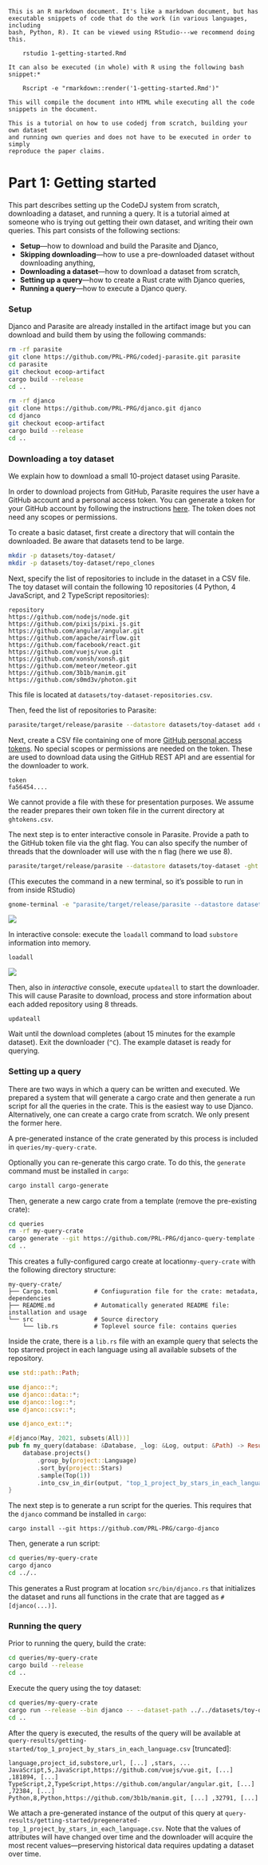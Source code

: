 ~~~
This is an R markdown document. It's like a markdown document, but has 
executable snippets of code that do the work (in various languages, including
bash, Python, R). It can be viewed using RStudio---we recommend doing this.

    rstudio 1-getting-started.Rmd

It can also be executed (in whole) with R using the following bash snippet:*
 
    Rscript -e "rmarkdown::render('1-getting-started.Rmd')"

This will compile the document into HTML while executing all the code 
snippets in the document.

This is a tutorial on how to use codedj from scratch, building your own dataset
and running own queries and does not have to be executed in order to simply
reproduce the paper claims.

~~~


# Part 1: Getting started

This part describes setting up the CodeDJ system from scratch, downloading a
dataset, and running a query. It is a tutorial aimed at someone who is trying
out getting their own dataset, and writing their own queries. This part
consists of the following sections:

- **Setup**---how to download and build the Parasite and Djanco,
- **Skipping downloading**---how to use a pre-downloaded dataset without
  downloading anything,
- **Downloading a dataset**---how to download a dataset from scratch,
- **Setting up a query**---how to create a Rust crate with Djanco queries,
- **Running a query**---how to execute a Djanco query.

### Setup

Djanco and Parasite are already installed in the artifact image but you can 
download and build them by using the following commands:

```bash
rm -rf parasite
git clone https://github.com/PRL-PRG/codedj-parasite.git parasite
cd parasite
git checkout ecoop-artifact
cargo build --release
cd ..
```

```bash
rm -rf djanco
git clone https://github.com/PRL-PRG/djanco.git djanco
cd djanco 
git checkout ecoop-artifact
cargo build --release
cd ..
```

### Downloading a toy dataset

We explain how to download a small 10-project dataset using Parasite. 

In order to download projects from GitHub, Parasite requires the user have a
GitHub account and a personal access token. You can generate a token for your
GitHub account by following the instructions
[here](https://docs.github.com/en/github/authenticating-to-github/creating-a-personal-access-token).
The token does not need any scopes or permissions.

To create a basic dataset, first create a directory that will contain the
downloaded. Be aware that datasets tend to be large. 

```bash
mkdir -p datasets/toy-dataset/
mkdir -p datasets/toy-dataset/repo_clones
```

Next, specify the list of repositories to include in the dataset in a CSV file.
The toy dataset will contain the following 10 repositories (4 Python, 4
JavaScript, and 2 TypeScript repositories):

```
repository
https://github.com/nodejs/node.git
https://github.com/pixijs/pixi.js.git
https://github.com/angular/angular.git
https://github.com/apache/airflow.git
https://github.com/facebook/react.git
https://github.com/vuejs/vue.git
https://github.com/xonsh/xonsh.git
https://github.com/meteor/meteor.git
https://github.com/3b1b/manim.git
https://github.com/s0md3v/photon.git
```

This file is located at `datasets/toy-dataset-repositories.csv`.

Then, feed the list of repositories to Parasite:

```bash
parasite/target/release/parasite --datastore datasets/toy-dataset add datasets/toy-dataset-repositories.csv
```

Next, create a CSV file containing one of more [GitHub personal access
tokens](https://docs.github.com/en/github/authenticating-to-github/creating-a-personal-access-token).
No special scopes or permissions are needed on the token. These are used to
download data using the GitHub REST API and are essential for the downloader to
work.

```
token
fa56454....
```

We cannot provide a file with these for presentation purposes. We assume the
reader prepares their own token file in the current directory at
`ghtokens.csv`.

The next step is to enter interactive console in Parasite. Provide a path to
the GitHub token file via the ght flag. You can also specify the number of
threads that the downloader will use with the n flag (here we use 8).

```bash
parasite/target/release/parasite --datastore datasets/toy-dataset -ght ghtokens.csv -n 8 --interactive
```

(This executes the command in a new terminal, so it's possible to run in from
inside RStudio)

```bash
gnome-terminal -e "parasite/target/release/parasite --datastore datasets/toy-dataset -ght ghtokens.csv -n 8 --interactive"
```

![](img/interactive.png)

In interactive console: execute the `loadall` command to load `substore`
information into memory.

```
loadall
```

![](img/loadall.png)

Then, also in *interactive* console, execute `updateall` to start the
downloader. This will cause Parasite to download, process and store information
about each added repository using 8 threads.

```
updateall
```

Wait until the download completes (about 15 minutes for the example dataset).
Exit the downloader (`^C`). The example dataset is ready for querying. 

### Setting up a query

There are two ways in which a query can be written and executed. We prepared a
system that will generate a cargo crate and then generate a run script for all
the queries in the crate. This is the easiest way to use Djanco. Alternatively,
one can create a cargo crate from scratch. We only present the former here.

A pre-generated instance of the crate generated by this process is included in
`queries/my-query-crate`. 

Optionally you can re-generate this cargo crate. To do this, the `generate`
command must be installed in `cargo`:

```bash
cargo install cargo-generate
```

Then, generate a new cargo crate from a template (remove the pre-existing crate):

```bash
cd queries 
rm -rf my-query-crate
cargo generate --git https://github.com/PRL-PRG/djanco-query-template --name my-query-crate
cd ..
```

This creates a fully-configured cargo create at location`my-query-crate`
with the following directory structure:

```
my-query-crate/
├── Cargo.toml          # Confiuguration file for the crate: metadata, dependencies
├── README.md           # Automatically generated README file: installation and usage
└── src                 # Source directory
    └── lib.rs          # Toplevel source file: contains queries
```

Inside the crate, there is a `lib.rs` file with an example query that selects
the top starred project in each language using all available subsets of the
repository.

```rust
use std::path::Path;

use djanco::*;
use djanco::data::*;
use djanco::log::*;
use djanco::csv::*;

use djanco_ext::*;

#[djanco(May, 2021, subsets(All))]
pub fn my_query(database: &Database, _log: &Log, output: &Path) -> Result<(), std::io::Error>  {
    database.projects()
        .group_by(project::Language)
        .sort_by(project::Stars)
        .sample(Top(1))
        .into_csv_in_dir(output, "top_1_project_by_stars_in_each_language.csv")
}
```

The next step is to generate a run script for the queries. This requires that
the `djanco` command be installed in `cargo`:

```
cargo install --git https://github.com/PRL-PRG/cargo-djanco
```

Then, generate a run script:

```bash
cd queries/my-query-crate
cargo djanco
cd ../..
```

This generates a Rust program at location `src/bin/djanco.rs` that initializes
the dataset and runs all functions in the crate that are tagged as
`#[djanco(...)]`. 

### Running the query

Prior to running the query, build the crate:

```bash
cd queries/my-query-crate
cargo build --release
cd ..
```

Execute the query using the toy dataset:

```bash
cd queries/my-query-crate
cargo run --release --bin djanco -- --dataset-path ../../datasets/toy-dataset --cache-path cache --output-path ../../query-results/getting-started/
cd ..
```

After the query is executed, the results of the query will be available at
`query-results/getting-started/top_1_project_by_stars_in_each_language.csv`
[truncated]:

```
language,project_id,substore,url, [...] ,stars, ...
JavaScript,5,JavaScript,https://github.com/vuejs/vue.git, [...] ,181894, [...]
TypeScript,2,TypeScript,https://github.com/angular/angular.git, [...] ,72384, [...]
Python,8,Python,https://github.com/3b1b/manim.git, [...] ,32791, [...]
```

We attach a pre-generated instance of the output of this query at
`query-results/getting-started/pregenerated-top_1_project_by_stars_in_each_language.csv`.
Note that the values of attributes will have changed over time and the
downloader will acquire the most recent values---preserving historical data
requires updating a dataset over time.

